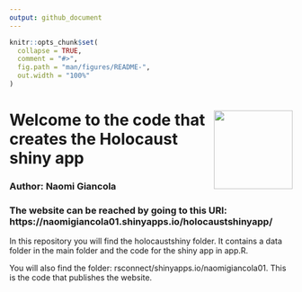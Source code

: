 ```yaml
---
output: github_document
---
```


<!-- README.md is generated from README.Rmd. Please edit that file -->

```r
knitr::opts_chunk$set(
  collapse = TRUE,
  comment = "#>",
  fig.path = "man/figures/README-",
  out.width = "100%"
)
```

# <img src="hex-Visualizing_Holocaust_Data.png" align="right" height=140/>

# Welcome to the code that creates the Holocaust shiny app

### Author: Naomi Giancola

### The website can be reached by going to this URl: https://naomigiancola01.shinyapps.io/holocaustshinyapp/


In this repository you will find the holocaustshiny folder. It contains a data folder in the main folder and the code for the shiny app in app.R. 

You will also find the folder: rsconnect/shinyapps.io/naomigiancola01. This is the code that publishes the website.
